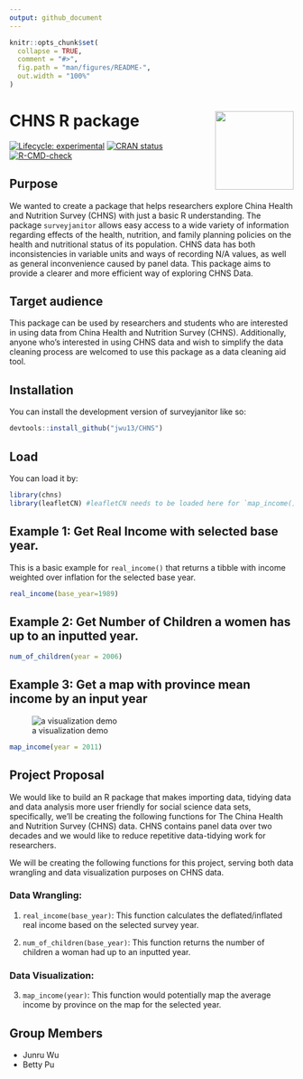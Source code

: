 ```yaml
---
output: github_document
---
```



<!-- README.md is generated from README.Rmd. Please edit that file -->

```r
knitr::opts_chunk$set(
  collapse = TRUE,
  comment = "#>",
  fig.path = "man/figures/README-",
  out.width = "100%"
)
```

# CHNS R package <img src='data-raw/hex_bluebike.png' align="right" height="139"/>

<!-- badges: start -->

[![Lifecycle: experimental](https://img.shields.io/badge/lifecycle-experimental-orange.svg)](https://lifecycle.r-lib.org/articles/stages.html#experimental)
[![CRAN status](https://www.r-pkg.org/badges/version/surveyjanitor)](https://CRAN.R-project.org/package=surveyjanitor)
[![R-CMD-check](https://github.com/jwu13/CHNS/actions/workflows/R-CMD-check.yaml/badge.svg)](https://github.com/jwu13/CHNS/actions/workflows/R-CMD-check.yaml)

<!-- badges: end -->


## Purpose

We wanted to create a package that helps researchers explore China Health and Nutrition Survey (CHNS) with just a basic R understanding. The package `surveyjanitor` allows easy access to a wide variety of information regarding effects of the health, nutrition, and family planning policies on the health and nutritional status of its population. CHNS data has both inconsistencies in variable units and ways of recording N/A values, as well as general inconvenience caused by panel data. This package aims to provide a clearer and more efficient way of exploring CHNS Data.

## Target audience

This package can be used by researchers and students who are interested in using data from China Health and Nutrition Survey (CHNS). Additionally, anyone who’s interested in using CHNS data and wish to simplify the data cleaning process are welcomed to use this package as a data cleaning aid tool.


## Installation

You can install the development version of surveyjanitor like so:
```r
devtools::install_github("jwu13/CHNS")
```


## Load

You can load it by:

```r
library(chns)
library(leafletCN) #leafletCN needs to be loaded here for `map_income()` function
```

## Example 1: Get Real Income with selected base year.

This is a basic example for `real_income()` that returns a tibble with income weighted over inflation for the selected base year.
```r
real_income(base_year=1989) 
```

## Example 2: Get Number of Children a women has up to an inputted year.

```r
num_of_children(year = 2006) 
```

## Example 3: Get a map with province mean income by an input year

![a visualization demo](data-raw/viz_demo.png)

```r
map_income(year = 2011)
```

## Project Proposal

We would like to build an R package that makes importing data, tidying data and data analysis more user friendly for social science data sets, specifically, we'll be creating the following functions for The China Health and Nutrition Survey (CHNS) data. CHNS contains panel data over two decades and we would like to reduce repetitive data-tidying work for researchers.

We will be creating the following functions for this project, serving both data wrangling and data visualization purposes on CHNS data.

### Data Wrangling:
1) `real_income(base_year)`: This function calculates the deflated/inflated real income based on the selected survey year. 

2) `num_of_children(base_year)`: This function returns the number of children a woman had up to an inputted year. 

### Data Visualization:
3) `map_income(year)`: This function would potentially map the average income by province on the map for the selected year.


## Group Members 

- Junru Wu
- Betty Pu




